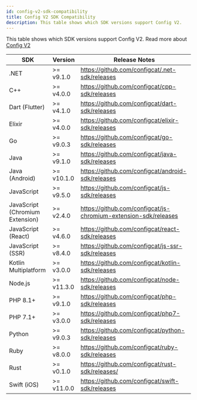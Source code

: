 ```yaml
---
id: config-v2-sdk-compatibility
title: Config V2 SDK Compatibility
description: This table shows which SDK versions support Config V2.
---
```


This table shows which SDK versions support Config V2. Read more about [Config V2](../config-v2)

| SDK                             | Version    | Release Notes                                                   |
| ------------------------------- |------------| --------------------------------------------------------------- |
| .NET                            | >= v9.1.0  | https://github.com/configcat/.net-sdk/releases                  |
| C++                             | >= v4.0.0  | https://github.com/configcat/cpp-sdk/releases                   |
| Dart (Flutter)                  | >= v4.1.0  | https://github.com/configcat/dart-sdk/releases                  |
| Elixir                          | >= v4.0.0  | https://github.com/configcat/elixir-sdk/releases                |
| Go                              | >= v9.0.3  | https://github.com/configcat/go-sdk/releases                    |
| Java                            | >= v9.1.0  | https://github.com/configcat/java-sdk/releases                  |
| Java (Android)                  | >= v10.1.0 | https://github.com/configcat/android-sdk/releases               |
| JavaScript                      | >= v9.5.0  | https://github.com/configcat/js-sdk/releases                    |
| JavaScript (Chromium Extension) | >= v2.4.0  | https://github.com/configcat/js-chromium-extension-sdk/releases |
| JavaScript (React)              | >= v4.6.0  | https://github.com/configcat/react-sdk/releases                 |
| JavaScript (SSR)                | >= v8.4.0  | https://github.com/configcat/js-ssr-sdk/releases                |
| Kotlin Multiplatform            | >= v3.0.0  | https://github.com/configcat/kotlin-sdk/releases                |
| Node.js                         | >= v11.3.0 | https://github.com/configcat/node-sdk/releases                  |
| PHP 8.1+                        | >= v9.1.0  | https://github.com/configcat/php-sdk/releases                   |
| PHP 7.1+                        | >= v3.0.0  | https://github.com/configcat/php7-sdk/releases                  |
| Python                          | >= v9.0.3  | https://github.com/configcat/python-sdk/releases                |
| Ruby                            | >= v8.0.0  | https://github.com/configcat/ruby-sdk/releases                  |
| Rust                            | >= v0.1.0  | https://github.com/configcat/rust-sdk/releases/                 |
| Swift (iOS)                     | >= v11.0.0 | https://github.com/configcat/swift-sdk/releases                 |
